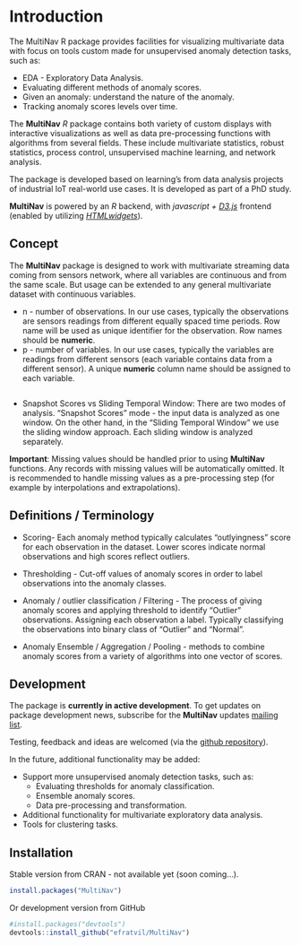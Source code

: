 # Introduction {#Introduction}

The MultiNav R package provides facilities for visualizing multivariate data with focus on tools custom made for unsupervised anomaly detection tasks, such as:

+ EDA - Exploratory Data Analysis.
+ Evaluating different methods of anomaly scores.
+ Given an anomaly: understand the nature of the anomaly.
+ Tracking anomaly scores levels over time.


The **MultiNav** *R* package contains both variety of custom displays with interactive visualizations as well as data pre-processing functions with algorithms from several fields. These include multivariate statistics, robust statistics, process control, unsupervised machine learning, and network analysis. 

The package is developed based on learning's from data analysis projects of  industrial IoT real-world use cases. It is developed as part of a PhD study.

**MultiNav** is powered by an *R* backend, with *javascript + <a href="https://d3js.org/">D3.js</a>* frontend (enabled by utilizing *<a href="http://www.htmlwidgets.org/">HTMLwidgets</a>*). 
 

## Concept
The **MultiNav** package is designed to work with multivariate streaming data coming from sensors network, where all variables are continuous and from the same scale. But usage can be extended to any general multivariate dataset with continuous variables.

+ n - number of observations. In our use cases, typically the observations are sensors readings from different equally spaced time periods.
Row name will be used as unique identifier for the observation. Row names should be **numeric**.
+ p - number of variables. In our use cases, typically the variables are readings from different sensors (each variable contains data from a different sensor). A unique **numeric** column name should be assigned to each variable.

<div id="bg" style="text-align: center">
  <img src="images/nxp.PNG" alt="">
</div> 

+ Snapshot Scores vs Sliding Temporal Window: There are two modes of analysis. "Snapshot Scores" mode - the input data is analyzed as one window. On the other hand, in the "Sliding Temporal Window" we use the sliding window approach. Each sliding window is analyzed separately.  


**Important**: Missing values should be handled prior to using **MultiNav** functions. Any records with missing values will be automatically omitted. It is recommended to handle missing values as a pre-processing step (for example by interpolations and extrapolations).


## Definitions / Terminology

+ Scoring- Each anomaly method typically calculates "outlyingness" score for each observation in the dataset. Lower scores indicate normal observations and high scores reflect outliers. 
 
+ Thresholding - Cut-off values of anomaly scores in order to label observations into the anomaly classes.

+ Anomaly / outlier classification / Filtering - The process of giving anomaly scores and applying threshold to identify "Outlier" observations. Assigning each observation a label. Typically classifying the observations into binary class of "Outlier" and "Normal".

+ Anomaly Ensemble / Aggregation / Pooling - methods to combine anomaly scores from a variety of algorithms into one vector of scores.




## Development
The package is **currently in active development**. To get updates on package development news, subscribe for the **MultiNav** updates <a href="http://efratvil.github.io/MultiNav/Subscribe.html">mailing list</a>. 

Testing, feedback and ideas are welcomed (via the <a href="https://github.com/EfratVil/MultiNav">github repository</a>).


In the future, additional functionality may be added:

* Support more unsupervised anomaly detection tasks, such as:
    + Evaluating thresholds for anomaly classification.
    + Ensemble anomaly scores.
    + Data pre-processing and transformation.
* Additional functionality for multivariate exploratory data analysis.
* Tools for clustering tasks. 



## Installation 
Stable version from CRAN - not available yet (soon coming...).

```r
install.packages("MultiNav")
```

Or development version from GitHub


```r
#install.packages("devtools")
devtools::install_github("efratvil/MultiNav")
```


